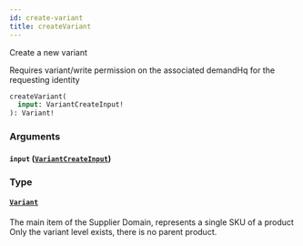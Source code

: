 ```yaml
---
id: create-variant
title: createVariant
---
```



Create a new variant
            
Requires variant/write permission on the associated demandHq for the requesting identity


```graphql
createVariant(
  input: VariantCreateInput!
): Variant!

```


### Arguments

#### `input` ([`VariantCreateInput`](/developers/demandhq-apis/demand-api/graphql/reference/inputs/variant-create-input))




### Type

#### [`Variant`](/developers/demandhq-apis/demand-api/graphql/reference/objects/variant) 

The main item of the Supplier Domain, represents a single SKU of a product
Only the variant level exists, there is no parent product.




